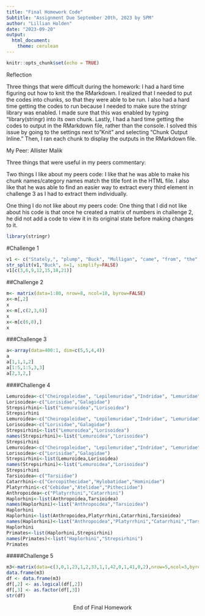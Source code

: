 ```yaml
---
title: "Final Homework Code"
Subtitle: "Assignment Due September 20th, 2023 by 5PM"
author: "Lillian Holden"
date: "2023-09-20"
output: 
  html_document: 
    theme: cerulean
---
```


```r
knitr::opts_chunk$set(echo = TRUE)
```


Reflection

Three things that were difficult during the homework: 
I had a hard time figuring out how to knit the the RMarkdown. I realized that I needed to put the codes into chunks, so that they were able to be run. I also had a hard time getting the codes to run because I needed to make sure the stringr library was enabled. I made sure that this was enabled by typing "library(stringr) into its own chunk. Lastly, I had a hard time getting the codes to output in the RMarkdown file, rather than the console. I solved this issue by going to the settings next to "Knit" and selecting "Chunk Output Inline." Then, I ran each chunk to display the outputs in the RMarkdown file.
 
My Peer: Allister Malik

Three things that were useful in my peers commentary: 

Two things I like about my peers code: I like that he was able to make his chunk names/category names match the title font in the HTML file. I also like that he was able to find an easier way to extract every third element in challenge 3 as I had to extract them individually. 

One thing I do not like about my peers code: One thing that I did not like about his code is that once he created a matrix of numbers in challenge 2, he did not add a code to view it in its original state before making changes to it. 


```r
library(stringr)
```

#Challenge 1

```r
v1 <- c("Stately,", "plump", "Buck", "Mulligan", "came", "from", "the", "stairhead,", "bearing", "a", "bowl", "of", "lather", "on", "which", "a", "mirror", "and", "a", "razor", "lay", "crossed.") 
str_split(v1,"Buck", n=1, simplify=FALSE)
v1[c(3,6,9,12,15,18,21)]
```
##Challenge 2

```r
m<- matrix(data=1:80, nrow=8, ncol=10, byrow=FALSE)
x<-m[,2]
x
x<-m[,c(2,3,6)]
x
x<-m[c(6,8),]
x
```
###Challenge 3

```r

a<-array(data=400:1, dim=c(5,5,4,4))
a
a[1,1,1,2]
a[1:5,1:5,3,3]
a[2,3,2,]
```
####Challenge 4

```r
Lemuroidea<-c("Cheirogaleidae", "Lepilemuridae","Indridae", "Lemuridae", "Daubentoniidae")
Lorisoidea<-c("Lorisidae","Galagidae")
Strepsirhini<-list("Lemuroidea","Lorisoidea")
Strepsirhini
Lemuroidea<-c("Cheirogaleidae", "Lepilemuridae","Indridae", "Lemuridae", "Daubentoniidae")
Lorisoidea<-c("Lorisidae","Galagidae")
Strepsirhini<-list("Lemuroidea","Lorisoidea")
names(Strepsirhini)<-list("Lemuroidea","Lorisoidea")
Strepsirhini
Lemuroidea<-c("Cheirogaleidae", "Lepilemuridae","Indridae", "Lemuridae", "Daubentoniidae")
Lorisoidea<-c("Lorisidae","Galagidae")
Strepsirhini<-list(Lemuroidea,Lorisoidea)
names(Strepsirhini)<-list("Lemuroidea","Lorisoidea")
Strepsirhini
Tarsioidea<-c("Tarsiidae")
Catarrhini<-c("Cercopithecidae","Hylobatidae","Hominidae")
Platyrrhini<-c("Cebidae","Atelidae","Pitheciidae")
Anthropoidea<-c("Platyrrhini","Catarrhini")
Haplorhini<-list(Anthropoidea,Tarsioidea)
names(Haplorhini)<-list("Anthropoidea","Tarsioidea")
Haplorhini
Haplorhini<-list(Anthropoidea,Platyrrhini,Catarrhini,Tarsioidea)
names(Haplorhini)<-list("Anthropoidea","Platyrrhini","Catarrhini","Tarsioidea")
Haplorhini
Primates<-list(Haplorhini,Strepsirhini)
names(Primates)<-list("Haplorhini","Strepsirhini")
Primates
```
#####Challenge 5 

```r
m3<-matrix(data=c(3,0,1,23,1,2,33,1,1,42,0,1,41,0,2),nrow=5,ncol=3,byrow=TRUE)
data.frame(m3)
df <- data.frame(m3)
df[,2] <- as.logical(df[,2])
df[,3] <- as.factor(df[,3])
str(df)
```

<center> End of Final Homework <center> 